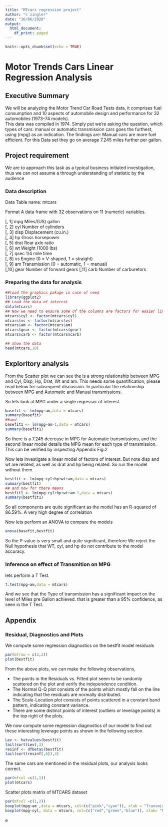 ---
title: "MTcars regression project"
author: "c zingler"
date: "16/06/2020"
output:
  html_document:
    df_print: paged
---
```{r setup, include=FALSE}
knitr::opts_chunk$set(echo = TRUE)
```
# Motor Trends Cars Linear Regression Analysis  
## Executive Summary  
We will be analyzing the Motor Trend Car Road Tests data, it  comprises 
fuel consumption and 10 aspects of automobile design and performance for 32 automobiles (1973–74 models).  
This data was compiled in 1974.
Simply put we’re asking the question, which types of cars: manual or
automatic transmission cars goes the furthest, using (mpg) as an
indication.
The findings are:
Manual cars are more fuel efficient.  For this Data set they go on average 7.245 miles further per gallon.


## Project requirement
We are to approach this task as a typical business initiated investigation,
thus we can not assume a through understanding of statistic by the audience

### Data description

Data Table name: mtcars  

Format
A data frame with 32 observations on 11 (numeric) variables.

[, 1]	mpg         Miles/(US) gallon  
[, 2]	cyl	        Number of cylinders  
[, 3]	disp        Displacement (cu.in.)  
[, 4]	hp          Gross horsepower  
[, 5]	drat        Rear axle ratio  
[, 6]	wt	        Weight (1000 lbs)  
[, 7]	qsec        1/4 mile time  
[, 8]	vs	        Engine (0 = V-shaped, 1 = straight)  
[, 9]	am	        Transmission (0 = automatic, 1 = manual)  
[,10]	gear        Number of forward gears
[,11]	carb        Number of carburetors  

### Preparing the data for analysis 

```{r ehco=TRUE}
##load the graphics pakage in case of need
library(ggplot2)
## Load the data of interest
data(mtcars)
## Now we need to ensure some of the columns are factors for easier linear model fitting
mtcars$cyl <- factor(mtcars$cyl)
mtcars$vs <- factor(mtcars$vs)
mtcars$am <- factor(mtcars$am)
mtcars$gear <- factor(mtcars$gear)
mtcars$carb <- factor(mtcars$carb)

## show the data
head(mtcars,10)

```
## Exploritory analysis  

From the Scatter plot we can see the is a strong relationship between MPG 
and Cyl, Disp, Hp, Drat, Wt and am.  This needs some quantification, please
read below for subsequent discussion.
In particular the relationship between MPG and Automatic and Manual
transmissions.

So lets look at MPG under a single regressor of interest.
```{r echo=TRUE,strip.white=TRUE}
basefit <- lm(mpg~am,data = mtcars)
summary(basefit)
##and
basefit1 <- lm(mpg~am-1,data = mtcars)
summary(basefit1)

```

So there is a 7.245 decrease in MPG for Automatic transmissions, and the 
second linear model details the MPG mean for each type of transmission.
This can be verified by inspecting Appendix Fig.2

Now lets investigate a linear model of factors of interest.
But note disp and wt are related, as well as drat and hp being related. So run the model without them.

```{r echo=TRUE, strip.white=TRUE}
bestfit <- lm(mpg~cyl+hp+wt+am,data = mtcars)
summary(bestfit)
## and now for there means
bestfit1 <- lm(mpg~cyl+hp+wt+am-1,data = mtcars)
summary(bestfit1)
```

So all components are quite significant as the model has an R-squared of
86.59%. A very high degree of correlation

Now lets perform an ANOVA to compare the models

```{r echo=TRUE, strip.white=TRUE}
anova(basefit,bestfit)

```

So the P-value is very small and quite significant, therefore
We reject the Null hypothesis that WT, cyl, and hp do not contribute to the model accuracy.

### Inference on effect of Transmition on MPG
lets perform a T Test.
```{r echo=TRUE,strip.white=TRUE}
t.test(mpg~am,data = mtcars)

```

And we see that the Type of transmission has a significant impact on the
level of Miles pre Gallon achieved. that is greater than a 95% confidence,
as seen in the T Test.

## Appendix 
### Residual, Diagnostics and Plots

We compute some regression diagnostics on the bestfit model residuals

```{r echo=TRUE,strip.white=TRUE, fig.width=6.5, fig.height=5.5}
par(mfrow = c(2,2))
plot(bestfit)
```

From the above plots, we can make the following observations,

* The points in the Residuals vs. Fitted plot seem to be randomly scattered
on the plot and verify the independence condition. 
* The Normal Q-Q plot consists of the points which mostly fall on the line
indicating that the residuals are normally distributed. 
* The Scale-Location plot consists of points scattered in a constant band
pattern, indicating constant variance.
* There are some distinct points of interest (outliers or leverage points)
in the top right of the plots. 

We now compute some regression diagnostics of our model to find out these
interesting leverage points as shown in the following section.  
```{r echo=TRUE,strip.white=TRUE}
Lev <- hatvalues(bestfit)
tail(sort(Lev),3)
resinf <- dfbetas(bestfit)
tail(sort(resinf[,6]),3)
```
The same cars are mentioned in the residual plots, our analysis looks
correct.    
```{r echo=FALSE, strip.white=FALSE, fig.width=6.5, fig.height=3.9}
par(mfcol =c(1,1))
plot(mtcars)

```
Scatter plots matrix of MTCARS dataset  
```{r echo=FALSE ,strip.white=TRUE ,fig.width=6.5, fig.height=2.5}
par(mfcol =c(1,2))
boxplot(mpg~am ,data = mtcars, col=(c("pink","cyan")), xlab = "Transmisson  ( 0= Automatic, 1= Manual", ylab = "Miles per Gallon", main= "Fig 2 MPG vs Transmission")
boxplot(mpg~cyl, data = mtcars, col=(c("red","green","blue")), xlab= "Number of Cylinders", ylab= "miles per gallon", main= "Fig 3 MPG Vs Cylinders")
```
e

